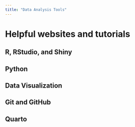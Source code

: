 ```yaml
---
title: "Data Analysis Tools"
---
```


# Helpful websites and tutorials

## R, RStudio, and Shiny

## Python

## Data Visualization

## Git and GitHub

## Quarto
